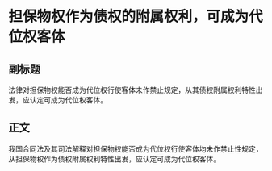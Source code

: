 # 担保物权作为债权的附属权利，可成为代位权客体
## 副标题
法律对担保物权能否成为代位权行使客体未作禁止规定，从其债权附属权利特性出发，应认定可成为代位权客体。
## 正文
我国合同法及其司法解释对担保物权能否成为代位权行使客体均未作禁止性规定，从担保物权作为债权附属权利特性出发，应认定可成为代位权客体。